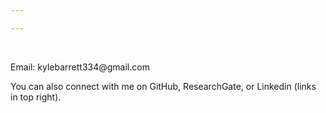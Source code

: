 ```yaml
---

---
```


<br>
<link rel="stylesheet" href="www/css/styles.css" type="text/css">

Email: kylebarrett334@gmail.com

You can also connect with me on GitHub, ResearchGate, or Linkedin (links in top right).